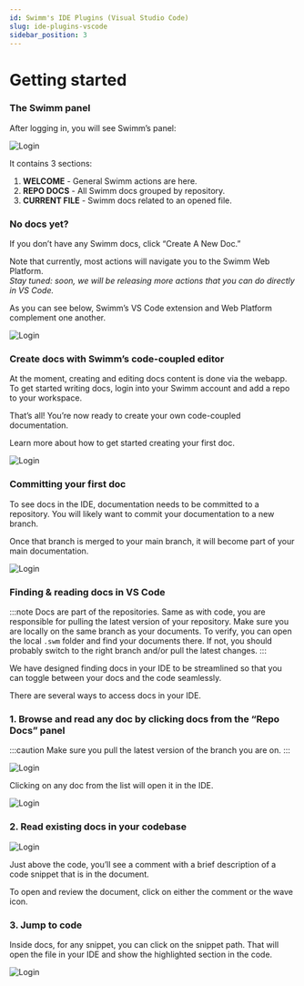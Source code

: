 ```yaml
---
id: Swimm's IDE Plugins (Visual Studio Code)
slug: ide-plugins-vscode
sidebar_position: 3
---
```


# Getting started

### The Swimm panel
After logging in, you will see Swimm’s panel:

![Login](../../../static/img/sidebar_empty.png)

It contains 3 sections:

1. **WELCOME** - General Swimm actions are here.
2. **REPO DOCS** - All Swimm docs grouped by repository.
3. **CURRENT FILE** - Swimm docs related to an opened file.

### No docs yet?

If you don’t have any Swimm docs, click “Create A New Doc.” <br/>

Note that currently, most actions will navigate you to the Swimm Web Platform.<br/>
*Stay tuned: soon, we will be releasing more actions that you can do directly in VS Code.*<br/>

As you can see below, Swimm’s VS Code extension and Web Platform complement one another.

![Login](../../../static/img/VSCODE3.png)

### Create docs with Swimm’s code-coupled editor
At the moment, creating and editing docs content is done via the webapp.<br/>
To get started writing docs, login into your Swimm account and add a repo to your workspace. <br/>

That’s all! You’re now ready to create your own code-coupled documentation.

Learn more about <Link to="https://docs.swimm.io/docs/getting-started-guide/creating-a-doc/">how to get started creating your first doc.</Link>

![Login](../../../static/img/VSCODE4.png)

### Committing your first doc
To see docs in the IDE, documentation needs to be committed to a repository. You will likely want to commit your documentation to a new branch. 

Once that branch is merged to your main branch, it will become part of your main documentation.

![Login](../../../static/img/VSCODE5.png)

### Finding & reading docs in VS Code

:::note
Docs are part of the repositories. Same as with code, you are responsible for pulling the latest version of your repository. Make sure you are locally on the same branch as your documents. To verify, you can open the local `.swm` folder and find your documents there. If not, you should probably switch to the right branch and/or pull the latest changes.
:::

We have designed finding docs in your IDE to be streamlined so that you can toggle between your docs and the code seamlessly.

There are several ways to access docs in your IDE.

### 1. Browse and read any doc by clicking docs from the “Repo Docs” panel

:::caution
Make sure you pull the latest version of the branch you are on.
:::

![Login](../../../static/img/VSCODE6.png)

Clicking on any doc from the list will open it in the IDE.

![Login](../../../static/img/VSCODE7.png)

### 2. Read existing docs in your codebase

![Login](../../../static/img/VSCODE8.png)

Just above the code, you’ll see a comment with a brief description of a code snippet that is in the document.

To open and review the document, click on either the comment or the wave icon.

### 3. Jump to code
Inside docs, for any snippet, you can click on the snippet path.
That will open the file in your IDE and show the highlighted section in the code.

![Login](../../../static/img/VSCODE9.png)
